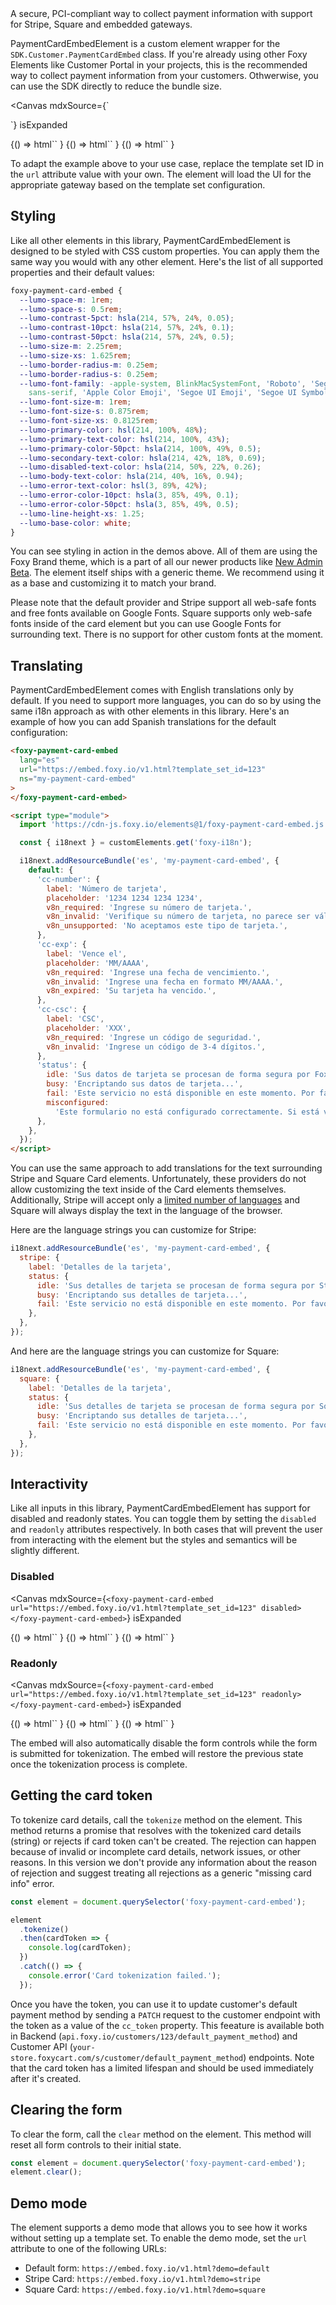 
<Meta title="Other / PaymentCardEmbedElement" />

<Title>PaymentCardEmbedElement</Title>

<Subtitle>
  A secure, PCI-compliant way to collect payment information with support for Stripe, Square and
  embedded gateways.
</Subtitle>

PaymentCardEmbedElement is a custom element wrapper for the `SDK.Customer.PaymentCardEmbed` class. If you're already using other Foxy Elements like Customer Portal in your projects, this is the recommended way to collect payment information from your customers. Othwerwise, you can use the SDK directly to reduce the bundle size.

<Canvas
  mdxSource={`
<script type="module" src="https://cdn-js.foxy.io/elements@1/foxy-payment-card-embed.js"></script>
<foxy-payment-card-embed url="https://embed.foxy.io/v1.html?template_set_id=123"></foxy-payment-card-embed>
`}
  isExpanded
>
  <Story name="Default">
    {() =>
      html`<foxy-payment-card-embed
        lang="en"
        url="https://embed.foxy.io/v1.html?demo=default"
      ></foxy-payment-card-embed>`
    }
  </Story>
  <Story name="Stripe">
    {() =>
      html`<foxy-payment-card-embed
        lang="en"
        url="https://embed.foxy.io/v1.html?demo=stripe"
      ></foxy-payment-card-embed>`
    }
  </Story>
  <Story name="Square">
    {() =>
      html`<foxy-payment-card-embed
        lang="en"
        url="https://embed.foxy.io/v1.html?demo=square"
      ></foxy-payment-card-embed>`
    }
  </Story>
</Canvas>

To adapt the example above to your use case, replace the template set ID in the `url` attribute value with your own. The element will load the UI for the appropriate gateway based on the template set configuration.

## Styling

Like all other elements in this library, PaymentCardEmbedElement is designed to be styled with CSS custom properties. You can apply them the same way you would with any other element. Here's the list of all supported properties and their default values:

```css
foxy-payment-card-embed {
  --lumo-space-m: 1rem;
  --lumo-space-s: 0.5rem;
  --lumo-contrast-5pct: hsla(214, 57%, 24%, 0.05);
  --lumo-contrast-10pct: hsla(214, 57%, 24%, 0.1);
  --lumo-contrast-50pct: hsla(214, 57%, 24%, 0.5);
  --lumo-size-m: 2.25rem;
  --lumo-size-xs: 1.625rem;
  --lumo-border-radius-m: 0.25em;
  --lumo-border-radius-s: 0.25em;
  --lumo-font-family: -apple-system, BlinkMacSystemFont, 'Roboto', 'Segoe UI', Helvetica, Arial,
    sans-serif, 'Apple Color Emoji', 'Segoe UI Emoji', 'Segoe UI Symbol';
  --lumo-font-size-m: 1rem;
  --lumo-font-size-s: 0.875rem;
  --lumo-font-size-xs: 0.8125rem;
  --lumo-primary-color: hsl(214, 100%, 48%);
  --lumo-primary-text-color: hsl(214, 100%, 43%);
  --lumo-primary-color-50pct: hsla(214, 100%, 49%, 0.5);
  --lumo-secondary-text-color: hsla(214, 42%, 18%, 0.69);
  --lumo-disabled-text-color: hsla(214, 50%, 22%, 0.26);
  --lumo-body-text-color: hsla(214, 40%, 16%, 0.94);
  --lumo-error-text-color: hsl(3, 89%, 42%);
  --lumo-error-color-10pct: hsla(3, 85%, 49%, 0.1);
  --lumo-error-color-50pct: hsla(3, 85%, 49%, 0.5);
  --lumo-line-height-xs: 1.25;
  --lumo-base-color: white;
}
```

You can see styling in action in the demos above. All of them are using the Foxy Brand theme, which is a part of all our newer products like [New Admin Beta](https://admin.foxy.io). The element itself ships with a generic theme. We recommend using it as a base and customizing it to match your brand.

Please note that the default provider and Stripe support all web-safe fonts and free fonts available on Google Fonts. Square supports only web-safe fonts inside of the card element but you can use Google Fonts for surrounding text. There is no support for other custom fonts at the moment.

## Translating

PaymentCardEmbedElement comes with English translations only by default. If you need to support more languages, you can do so by using the same i18n approach as with other elements in this library. Here's an example of how you can add Spanish translations for the default configuration:

```html
<foxy-payment-card-embed
  lang="es"
  url="https://embed.foxy.io/v1.html?template_set_id=123"
  ns="my-payment-card-embed"
>
</foxy-payment-card-embed>

<script type="module">
  import 'https://cdn-js.foxy.io/elements@1/foxy-payment-card-embed.js';

  const { i18next } = customElements.get('foxy-i18n');

  i18next.addResourceBundle('es', 'my-payment-card-embed', {
    default: {
      'cc-number': {
        label: 'Número de tarjeta',
        placeholder: '1234 1234 1234 1234',
        v8n_required: 'Ingrese su número de tarjeta.',
        v8n_invalid: 'Verifique su número de tarjeta, no parece ser válido.',
        v8n_unsupported: 'No aceptamos este tipo de tarjeta.',
      },
      'cc-exp': {
        label: 'Vence el',
        placeholder: 'MM/AAAA',
        v8n_required: 'Ingrese una fecha de vencimiento.',
        v8n_invalid: 'Ingrese una fecha en formato MM/AAAA.',
        v8n_expired: 'Su tarjeta ha vencido.',
      },
      'cc-csc': {
        label: 'CSC',
        placeholder: 'XXX',
        v8n_required: 'Ingrese un código de seguridad.',
        v8n_invalid: 'Ingrese un código de 3-4 dígitos.',
      },
      'status': {
        idle: 'Sus datos de tarjeta se procesan de forma segura por Foxy.io. Visite https://foxy.io para obtener más información.',
        busy: 'Encriptando sus datos de tarjeta...',
        fail: 'Este servicio no está disponible en este momento. Por favor, inténtelo de nuevo más tarde.',
        misconfigured:
          'Este formulario no está configurado correctamente. Si está viendo este mensaje como cliente, informe este problema al equipo de soporte de la tienda.',
      },
    },
  });
</script>
```

You can use the same approach to add translations for the text surrounding Stripe and Square Card elements. Unfortunately, these providers do not allow customizing the text inside of the Card elements themselves. Additionally, Stripe will accept only a [limited number of languages](https://docs.stripe.com/js/appendix/supported_locales) and Square will always display the text in the language of the browser.

Here are the language strings you can customize for Stripe:

```js
i18next.addResourceBundle('es', 'my-payment-card-embed', {
  stripe: {
    label: 'Detalles de la tarjeta',
    status: {
      idle: 'Sus detalles de tarjeta se procesan de forma segura por Stripe. Visite https://stripe.com para obtener más información.',
      busy: 'Encriptando sus detalles de tarjeta...',
      fail: 'Este servicio no está disponible en este momento. Por favor, inténtelo de nuevo más tarde.',
    },
  },
});
```

And here are the language strings you can customize for Square:

```js
i18next.addResourceBundle('es', 'my-payment-card-embed', {
  square: {
    label: 'Detalles de la tarjeta',
    status: {
      idle: 'Sus detalles de tarjeta se procesan de forma segura por Square. Visite https://squareup.com para obtener más información.',
      busy: 'Encriptando sus detalles de tarjeta...',
      fail: 'Este servicio no está disponible en este momento. Por favor, inténtelo de nuevo más tarde.',
    },
  },
});
```

## Interactivity

Like all inputs in this library, PaymentCardEmbedElement has support for disabled and readonly states. You can toggle them by setting the `disabled` and `readonly` attributes respectively. In both cases that will prevent the user from interacting with the element but the styles and semantics will be slightly different.

### Disabled

<Canvas
  mdxSource={`<foxy-payment-card-embed url="https://embed.foxy.io/v1.html?template_set_id=123" disabled></foxy-payment-card-embed>`}
  isExpanded
>
  <Story name="DefaultDisabled">
    {() =>
      html`<foxy-payment-card-embed
        lang="en"
        url="https://embed.foxy.io/v1.html?demo=default"
        disabled
      ></foxy-payment-card-embed>`
    }
  </Story>
  <Story name="StripeDisabled">
    {() =>
      html`<foxy-payment-card-embed
        lang="en"
        url="https://embed.foxy.io/v1.html?demo=stripe"
        disabled
      ></foxy-payment-card-embed>`
    }
  </Story>
  <Story name="SquareDisabled">
    {() =>
      html`<foxy-payment-card-embed
        lang="en"
        url="https://embed.foxy.io/v1.html?demo=square"
        disabled
      ></foxy-payment-card-embed>`
    }
  </Story>
</Canvas>

### Readonly

<Canvas
  mdxSource={`<foxy-payment-card-embed url="https://embed.foxy.io/v1.html?template_set_id=123" readonly></foxy-payment-card-embed>`}
  isExpanded
>
  <Story name="DefaultReadonly">
    {() =>
      html`<foxy-payment-card-embed
        lang="en"
        url="https://embed.foxy.io/v1.html?demo=default"
        readonly
      ></foxy-payment-card-embed>`
    }
  </Story>
  <Story name="StripeReadonly">
    {() =>
      html`<foxy-payment-card-embed
        lang="en"
        url="https://embed.foxy.io/v1.html?demo=stripe"
        readonly
      ></foxy-payment-card-embed>`
    }
  </Story>
  <Story name="SquareReadonly">
    {() =>
      html`<foxy-payment-card-embed
        lang="en"
        url="https://embed.foxy.io/v1.html?demo=square"
        readonly
      ></foxy-payment-card-embed>`
    }
  </Story>
</Canvas>

The embed will also automatically disable the form controls while the form is submitted for tokenization. The embed will restore the previous state once the tokenization process is complete.

## Getting the card token

To tokenize card details, call the `tokenize` method on the element. This method returns a promise that resolves with the tokenized card details (string) or rejects if card token can't be created. The rejection can happen because of invalid or incomplete card details, network issues, or other reasons. In this version we don't provide any information about the reason of rejection and suggest treating all rejections as a generic "missing card info" error.

```js
const element = document.querySelector('foxy-payment-card-embed');

element
  .tokenize()
  .then(cardToken => {
    console.log(cardToken);
  })
  .catch(() => {
    console.error('Card tokenization failed.');
  });
```

Once you have the token, you can use it to update customer's default payment method by sending a `PATCH` request to the customer endpoint with the token as a value of the `cc_token` property. This feeature is available both in Backend (`api.foxy.io/customers/123/default_payment_method`) and Customer API (`your-store.foxycart.com/s/customer/default_payment_method`) endpoints. Note that the card token has a limited lifespan and should be used immediately after it's created.

## Clearing the form

To clear the form, call the `clear` method on the element. This method will reset all form controls to their initial state.

```js
const element = document.querySelector('foxy-payment-card-embed');
element.clear();
```

## Demo mode

The element supports a demo mode that allows you to see how it works without setting up a template set. To enable the demo mode, set the `url` attribute to one of the following URLs:

- Default form: `https://embed.foxy.io/v1.html?demo=default`
- Stripe Card: `https://embed.foxy.io/v1.html?demo=stripe`
- Square Card: `https://embed.foxy.io/v1.html?demo=square`
